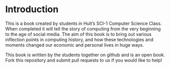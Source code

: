 # Introduction

This is a book created by students in Hult's SCI-1 Computer Science Class. When completed it will tell the story of computing from the very beginning
to the age of social media. The aim of this book is to bring out various inflection points in computing history, and how these technologies and moments
changed our economic and personal lives in huge ways.

This book is written by the students together on github and is an open book. Fork this repository and submit pull requests to us if you would like to help!


